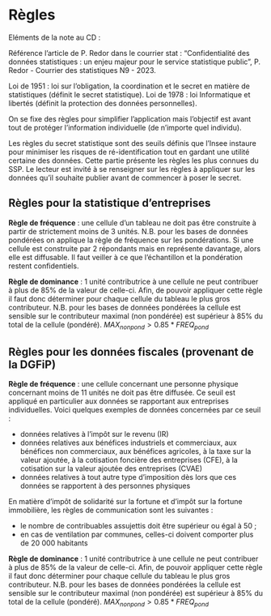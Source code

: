 # Règles {.sec #sec-regles}

Eléments de la note au CD :

Référence l'article de P. Redor dans le courrier stat : "Confidentialité des données statistiques : un enjeu majeur pour le service statistique public", P. Redor - Courrier des statistiques N9 - 2023.

Loi de 1951 : loi sur l'obligation, la coordination et le secret en matière de statistiques (définit le secret statistique).
Loi de 1978 : loi Informatique et libertés (définit la protection des données personnelles).

On se fixe des règles pour simplifier l'application mais l'objectif est avant tout de protéger l'information individuelle (de n'importe quel individu).

Les règles du secret statistique sont des seuils définis que l'Insee instaure pour minimiser les risques de ré-identification tout en gardant une utilité certaine des données. Cette partie présente les règles les plus connues du SSP. Le lecteur est invité à se renseigner sur les règles à appliquer sur les données qu'il souhaite publier avant de commencer à poser le secret.

## Règles pour la statistique d'entreprises

**Règle de fréquence** : une cellule d'un tableau ne doit pas être construite à partir de strictement moins de 3 unités. N.B. pour les bases de données pondérées on applique la règle de fréquence sur les pondérations. Si une cellule est construite par 2 répondants mais en représente davantage, alors elle est diffusable. Il faut veiller à ce que l'échantillon et la pondération restent confidentiels.

**Règle de dominance** : 1 unité contributrice à une cellule ne peut contribuer à plus de 85% de la valeur de celle-ci. Afin, de pouvoir appliquer cette règle il faut donc déterminer pour chaque cellule du tableau le plus gros contributeur. N.B. pour les bases de données pondérées la cellule est sensible sur le contributeur maximal (non pondérée) est supérieur à 85% du total de la cellule (pondéré). $MAX_{nonpond} > 0.85*FREQ_{pond}$

## Règles pour les données fiscales (provenant de la DGFiP)

**Règle de fréquence** : une cellule concernant une personne physique concernant moins de 11 unités ne doit pas être diffusée. Ce seuil est appliqué en particulier aux données se rapportant aux entreprises individuelles. Voici quelques exemples de données concernées par ce seuil :

-   données relatives à l'impôt sur le revenu (IR)
-   données relatives aux bénéfices industriels et commerciaux, aux bénéfices non commerciaux, aux bénéfices agricoles, à la taxe sur la valeur ajoutée, à la cotisation foncière des entreprises (CFE), à la cotisation sur la valeur ajoutée des entreprises (CVAE)
-   données relatives à tout autre type d'imposition dès lors que ces données se rapportent à des personnes physiques

En matière d'impôt de solidarité sur la fortune et d'impôt sur la fortune immobilière, les règles de communication sont les suivantes :

-   le nombre de contribuables assujettis doit être supérieur ou égal à 50 ;
-   en cas de ventilation par communes, celles-ci doivent comporter plus de 20 000 habitants

**Règle de dominance** : 1 unité contributrice à une cellule ne peut contribuer à plus de 85% de la valeur de celle-ci. Afin, de pouvoir appliquer cette règle il faut donc déterminer pour chaque cellule du tableau le plus gros contributeur. N.B. pour les bases de données pondérées la cellule est sensible sur le contributeur maximal (non pondérée) est supérieur à 85% du total de la cellule (pondéré). $MAX_{nonpond} > 0.85*FREQ_{pond}$
